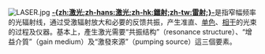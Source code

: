 [[File:LASER.jpg|thumb]]
'''[[激光|-{zh:激光;zh-hans:激光;zh-hk:鐳射;zh-tw:雷射;}-]]'''是指窄幅频率的光辐射线，通过受激辐射放大和必要的反馈共振，产生准直、[[单色光|单色]]、[[相干性|相干]]的光束的过程及仪器。基本上，產生激光需要“共振结构”（resonance structure）、“增益介質”（gain medium）及“激發來源”（pumping source）這三個要素。
<noinclude>
</noinclude>